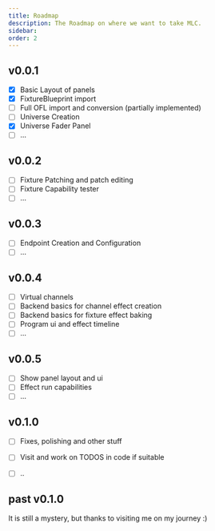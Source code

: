 ```yaml
---
title: Roadmap
description: The Roadmap on where we want to take MLC.
sidebar:
order: 2
---
```


## v0.0.1

- [X] Basic Layout of panels
- [X] FixtureBlueprint import
- [ ] Full OFL import and conversion (partially implemented)
- [ ] Universe Creation
- [X] Universe Fader Panel
- [ ] ...

## v0.0.2

- [ ] Fixture Patching and patch editing
- [ ] Fixture Capability tester
- [ ] ...

## v0.0.3

- [ ] Endpoint Creation and Configuration
- [ ] ...

## v0.0.4

- [ ] Virtual channels
- [ ] Backend basics for channel effect creation
- [ ] Backend basics for fixture effect baking
- [ ] Program ui and effect timeline
- [ ] ...

## v0.0.5

- [ ] Show panel layout and ui
- [ ] Effect run capabilities
- [ ] ...

## v0.1.0

- [ ] Fixes, polishing and other stuff
- [ ] Visit and work on TODOS in code if suitable
- [ ] ..


## past v0.1.0

It is still a mystery, but thanks to visiting me on my journey :)
